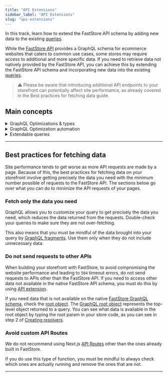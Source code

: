 ```yaml
---
title: "API Extensions"
sidebar_label: "API Extensions"
slug: "api-extensions"
---
```


In this track, learn how to extend the FastStore API schema by adding new
data to the existing [queries](/).

While the [FastStore API](/docs/faststore-api) provides a GraphQL schema for ecommerce websites that caters to common use cases, 
some stores may require access to additional and more specific data. If you need to retrieve data not natively provided by the FastStore API, you can achieve this by extending the FastStore API schema and incorporating new data into the existing [queries](https://v1.faststore.dev/reference/api/queries).

> ⚠️ Please be aware that introducing additional API endpoints to your storefront can potentially affect site performance, as already covered in the
Best practices for fetching data guide. 

## Main concepts

<details>
<summary>GraphQL Optimizations & types</summary>

GraphQL Optimizations are essential for optimizing your GraphQL server and TypeScript types. They provide benefits such as:

- Build-time generated mappings of declared queries
- Improved efficiency and security
- Enforcement of predefined operations

Without these optimizations, any modifications to the GraphQL schema, such as adding or removing fields from a query or altering a GraphQL type, won't be reflected in the store.

Additionally, GraphQL query optimizations update TypeScript types for the API to match schema changes seamlessly.

</details>

<details>
<summary>GraphQL Optimization automation</summary>

GraphQL optimizations are seamlessly executed, requiring no direct intervention from end developers.
They are automatically triggered every time you start a development server (`yarn dev`) or build the store (`yarn build`).
Resolver changes are automatically and instantly visible without the need for manual optimization generation.

</details>

<details>
<summary>Extendable queries</summary>

Extendable queries in FastStore's GraphQL API are predefined GraphQL queries that serve as a foundation for retrieving data from the API.
These queries allow you to add or modify fields within the query to tailor the data retrieval process to the store-specific needs.

</details>

---

## Best practices for fetching data

Site performance tends to get worse as more API requests are made by a page. Because of this, the best practices for fetching data on your storefront involve getting precisely the data you need with the minimum number possible of requests to the FastStore API. The sections below go over what you can do to minimize the API requests of your pages.

### Fetch only the data you need

GraphQL allows you to customize your query to get precisely the data you need, which reduces the data returned from the requests. Double-check your queries to make sure they are not over-fetching.

This also means that you must be mindful of the data brought into your query by [GraphQL fragments](https://graphql.org/learn/queries/#fragments). Use them only when they do not include unnecessary data.

### Do not send requests to other APIs

When building your storefront with FastStore, to avoid compromising the website performance and leading to `504` timeout errors, do not send requests to APIs other than the FastStore API.
If you need to access other data not available in the native FastStore API schema, you must do this by using [API extension](https://developers.vtex.com/docs/guides/faststore/api-extensions-overview).

If you need data that is not available on the native [FastStore GraphQL schema](https://v1.faststore.dev/reference/api/objects), check the [root object](https://v1.faststore.dev/reference/api/objects).
The [GraphQL root object](https://graphql.org/learn/execution/#root-fields-resolvers) represents the top-level object returned to a query. You can see what data is available in the root object by typing the root param in your store code,
as you can see in step 2 of [Creating resolvers](https://developers.vtex.com/docs/guides/faststore/api-extensions-extending-api-schema#step-3---creating-resolvers).

### Avoid custom API Routes

We do not recommend using Next.js [API Routes](https://nextjs.org/docs/api-routes/introduction) other than the ones already built in FastStore.

If you do use this type of function, you must be mindful to always check which ones are actually running and remove the ones that are not.

---

<Flex>

<WhatsNextCard
  title="Extending VTEX API schemas"
  description="Extend VTEX and third-party APIs to customize how data is managed and processed in your store."
  linkTo="/docs/guides/faststore/api-extensions-extending-api-schema"
  linkTitle="See more"
/>

<WhatsNextCard
  title="Extending queries using fragments"
  description="Extend GraphQL queries using fragments in FastStore API Extension to add custom fields to predefined queries."
  linkTo="/docs/guides/faststore/api-extensions-extending-queries-using-fragments"
  linkTitle="See more"
/>

<WhatsNextCard
  title="Consuming FastStore API extension with custom components"
  description="Consume FastStore API extension data with custom components."
  linkTo="/docs/guides/faststore/api-extensions-consuming-api-extensions"
  linkTitle="See more"
/>

<WhatsNextCard
  title="Troubleshooting"
  description="Check for common errors that can happen while using API extensions."
  linkTo="/docs/guides/faststore/api-extensions-troubleshooting"
  linkTitle="See more"
/>

</Flex>
